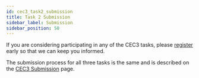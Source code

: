 ```yaml
---
id: cec3_task2_submission
title: Task 2 Submission
sidebar_label: Submission
sidebar_position: 50
---
```


If you are considering participating in any of the CEC3 tasks, please [register](../taking_part/cec3_registration) early so that we can keep you informed.

The submission process for all three tasks is the same and is described on the [CEC3 Submission](../taking_part/cec3_submission) page.
